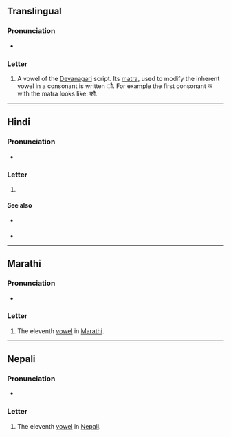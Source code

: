 {{character info}}
==Translingual==

===Pronunciation===
* {{IPA|mul|/ɔː/|/aʊ/|/əʊ/}}

===Letter===
{{mul-Deva|au}}

# A vowel of the [[Devanagari]] script. Its [[matra]], used to modify the inherent vowel in a consonant is written &#x094C;. For example the first consonant क with the matra looks like: कौ.

----

==Hindi==

===Pronunciation===
* {{IPA|hi|/ɔː/|/aʊ/|/əʊ/}}

===Letter===
{{head|hi|letter}}

# {{n-g|the eleventh [[vowel]] in [[Hindi]]}}

====See also====
* {{sense|matra}} {{l|hi|ौ}}
* {{list:Devanagari script letters/hi}}

----

==Marathi==

===Pronunciation===
* {{IPA|mr|/əu/}}

===Letter===
{{head|mr|letter}}

# The eleventh [[vowel]] in [[Marathi]].
----

==Nepali==

===Pronunciation===
* {{ne-IPA}}

===Letter===
{{head|ne|letter}}

# The eleventh [[vowel]] in [[Nepali]].